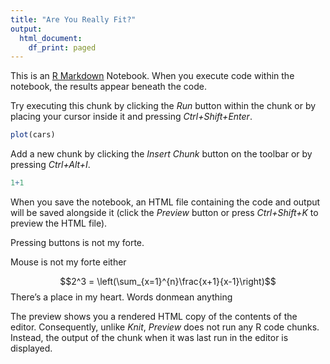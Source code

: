 ```yaml
---
title: "Are You Really Fit?"
output:
  html_document:
    df_print: paged
---
```


This is an [R Markdown](http://rmarkdown.rstudio.com) Notebook. When you execute code within the notebook, the results appear beneath the code. 

Try executing this chunk by clicking the *Run* button within the chunk or by placing your cursor inside it and pressing *Ctrl+Shift+Enter*. 

```r
plot(cars)
```

Add a new chunk by clicking the *Insert Chunk* button on the toolbar or by pressing *Ctrl+Alt+I*.
```r
1+1
```

When you save the notebook, an HTML file containing the code and output will be saved alongside it (click the *Preview* button or press *Ctrl+Shift+K* to preview the HTML file).

Pressing buttons is not my forte.

Mouse is not my forte either


$$2^3 = \left(\sum_{x=1}^{n}\frac{x+1}{x-1}\right)$$
There's a place in my heart.
Words donmean anything

The preview shows you a rendered HTML copy of the contents of the editor. Consequently, unlike *Knit*, *Preview* does not run any R code chunks. Instead, the output of the chunk when it was last run in the editor is displayed.
